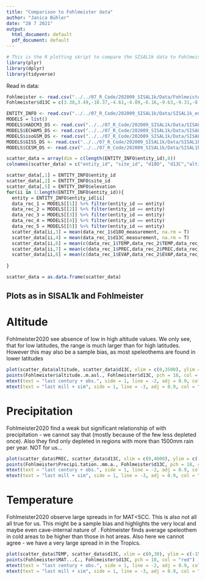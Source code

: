 ```yaml
---
title: "Comparison to Fohlmeister data"
author: "Janica Bühler"
date: "28 7 2021"
output:
  html_document: default
  pdf_document: default
---
```


```r
# This is the R plotting skript to compare the SISAL1k data to Fohlmeister2020 data:
library(plyr)
library(dplyr)
library(tidyverse)
```

Read in data:
```r
Fohlmeister <- read.csv("../../07_R_Code/202009_SISAL1k/Data/Fohlmeister2020.csv", stringsAsFactors=FALSE)
Fohlmeister$d13C = c(3.38,3.49,-10.37,-4.61,-4.89,-6.16,-9.63,-9.31,-8.83,-5.86,-6.34,-7.84,-6.09,-7.12,-7.41,-10.70,-10.16,-9.50,-5.32,-9.23,-9.37,-12.08,-7.93,-11.92,-6.20,-8.16,-2.54,-6.25,-4.18,-9.90,-11.02,-7.25,-5.72,-4.29,-7.71,-11.04,-6.56,-11.40,-8.97,-5.53,-9.59,-5.15,-6.44,0.24,-9.57,-10.17,-3.60,-11.09,-11.71,1.38,-11.16,-11.89,-10.81,-9.06,-8.56,-2.59,-4.74,-9.86,-10.52)

ENTITY_INFO <- read.csv("../../07_R_Code/202009_SISAL1k/Data/SISAL1k_entity_info.csv", stringsAsFactors=FALSE)
MODELS = list()
MODELS$HADCM3_DS <- read.csv("../../07_R_Code/202009_SISAL1k/Data/SISAL1k_ds_HadCM3.csv", stringsAsFactors=FALSE)
MODELS$ECHAM5_DS <- read.csv("../../07_R_Code/202009_SISAL1k/Data/SISAL1k_ds_ECHAM5.csv", stringsAsFactors=FALSE)
MODELS$isoGSM_DS <- read.csv("../../07_R_Code/202009_SISAL1k/Data/SISAL1k_ds_isoGSM.csv", stringsAsFactors=FALSE)
MODELS$GISS_DS <- read.csv("../../07_R_Code/202009_SISAL1k/Data/SISAL1k_ds_GISS.csv", stringsAsFactors=FALSE)
MODELS$CESM_DS <- read.csv("../../07_R_Code/202009_SISAL1k/Data/SISAL1k_ds_CESM.csv", stringsAsFactors=FALSE)

scatter_data = array(dim = c(length(ENTITY_INFO$entity_id),8))
colnames(scatter_data) = c("entity_id", "site_id", "d18O", "d13C","altitude", "TEMP", "PREC", "EVAP")

scatter_data[,1] = ENTITY_INFO$entity_id
scatter_data[,2] = ENTITY_INFO$site_id
scatter_data[,5] = ENTITY_INFO$elevation
for(ii in 1:length(ENTITY_INFO$entity_id)){
  entity = ENTITY_INFO$entity_id[ii]
  data_rec_1 = MODELS[[1]] %>% filter(entity_id == entity)
  data_rec_2 = MODELS[[2]] %>% filter(entity_id == entity)
  data_rec_3 = MODELS[[3]] %>% filter(entity_id == entity)
  data_rec_4 = MODELS[[4]] %>% filter(entity_id == entity)
  data_rec_5 = MODELS[[5]] %>% filter(entity_id == entity)
  scatter_data[ii,3] = mean(data_rec_1$d18O_measurement, na.rm = T)
  scatter_data[ii,4] = mean(data_rec_1$d13C_measurement, na.rm = T)
  scatter_data[ii,6] = mean(c(data_rec_1$TEMP,data_rec_2$TEMP,data_rec_3$TEMP,data_rec_4$TEMP,data_rec_5$TEMP), na.rm = T)
  scatter_data[ii,7] = mean(c(data_rec_1$PREC,data_rec_2$PREC,data_rec_3$PREC,data_rec_4$PREC,data_rec_5$PREC), na.rm = T)
  scatter_data[ii,8] = mean(c(data_rec_1$EVAP,data_rec_2$EVAP,data_rec_3$EVAP,data_rec_4$EVAP,data_rec_5$EVAP), na.rm = T)
  
}

scatter_data = as.data.frame(scatter_data)
```

## Plots as in SISAL1k and Fohlmeister

# Altitude

Fohlmeister2020 see absence of low \dC in high altitude values. 
We only see, that for low latitudes, the \dC range is much larger than for high latitudes. However this may also be a sample bias, as most speleothems are found in lower latitudes

```r
plot(scatter_data$altitude, scatter_data$d13C, xlim = c(0,3500), ylim = c(-15,5), pch = 16, col = "black", xlab = "altitude in m", ylab = "d13C")
points(Fohlmeister$altitude..m.asl., Fohlmeister$d13C, pch = 18, col = "red")
mtext(text = "last century + obs.", side = 1, line = -2, adj = 0.9, col = "red")
mtext(text = "last mill + sim", side = 1, line = -3, adj = 0.9, col = "black")
```

# Precipitation

Fohlmeister2020 find a weak but significant relationship of \dC with precipitation - we cannot say that (mostly because of the few less depleted once). 
Also they find only depleted \dC in regions with more than 1500mm rain per year. NOT for us...
```r
plot(scatter_data$PREC, scatter_data$d13C, xlim = c(0,4000), ylim = c(-15,5), pch = 16, col = "black", xlab = "precip in mm/a", ylab = "d13C")
points(Fohlmeister$Precipi.tation..mm.a., Fohlmeister$d13C, pch = 18, col = "red")
mtext(text = "last century + obs.", side = 1, line = -2, adj = 0.9, col = "red")
mtext(text = "last mill + sim", side = 1, line = -3, adj = 0.9, col = "black")
```

# Temperature 

Fohlmeister2020 observe large spreads in \dC for MAT<5CC. This is also not all all true for us. This might be a sample bias and highlights the very local and maybe even cave-internal nature of \dC. 
Fohlmeister finds average speleothem \dC in cold areas to be higher than those in hot areas. Also here we cannot agree - we have a very large spread in \dC in the Tropics.

```r
plot(scatter_data$TEMP, scatter_data$d13C, xlim = c(0,30), ylim = c(-15,5), pch = 16, col = "black", xlab = "temp in °C", ylab = "d13C")
points(Fohlmeister$MAT...C., Fohlmeister$d13C, pch = 18, col = "red")
mtext(text = "last century + obs.", side = 1, line = -2, adj = 0.9, col = "red")
mtext(text = "last mill + sim", side = 1, line = -3, adj = 0.9, col = "black")
```